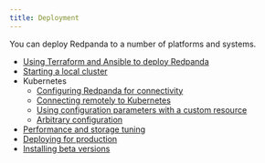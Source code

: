 ```yaml
---
title: Deployment
---
```


You can deploy Redpanda to a number of platforms and systems.

- [Using Terraform and Ansible to deploy Redpanda](./production-deployment-automation)
- [Starting a local cluster](./guide-rpk-container)
- Kubernetes
    - [Configuring Redpanda for connectivity](./kubernetes-connectivity)
    - [Connecting remotely to Kubernetes](./kubernetes-external-connect)
    - [Using configuration parameters with a custom resource](./kubernetes-additional-config)
    - [Arbitrary configuration](./arbitrary-configuration)
- [Performance and storage tuning](./performance-storage-tuning)
- [Deploying for production](./production-deployment) 
- [Installing beta versions](./install-preview)